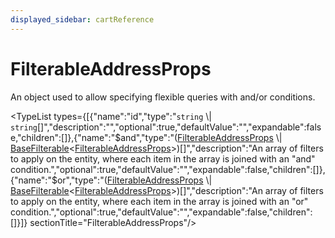 ```yaml
---
displayed_sidebar: cartReference
---
```



# FilterableAddressProps

An object used to allow specifying flexible queries with and/or conditions.

<TypeList types={[{"name":"id","type":"`string` \\| `string`[]","description":"","optional":true,"defaultValue":"","expandable":false,"children":[]},{"name":"$and","type":"([FilterableAddressProps](cart.FilterableAddressProps.mdx) \\| [BaseFilterable](cart.BaseFilterable.mdx)&#60;[FilterableAddressProps](cart.FilterableAddressProps.mdx)&#62;)[]","description":"An array of filters to apply on the entity, where each item in the array is joined with an \"and\" condition.","optional":true,"defaultValue":"","expandable":false,"children":[]},{"name":"$or","type":"([FilterableAddressProps](cart.FilterableAddressProps.mdx) \\| [BaseFilterable](cart.BaseFilterable.mdx)&#60;[FilterableAddressProps](cart.FilterableAddressProps.mdx)&#62;)[]","description":"An array of filters to apply on the entity, where each item in the array is joined with an \"or\" condition.","optional":true,"defaultValue":"","expandable":false,"children":[]}]}  sectionTitle="FilterableAddressProps"/>
